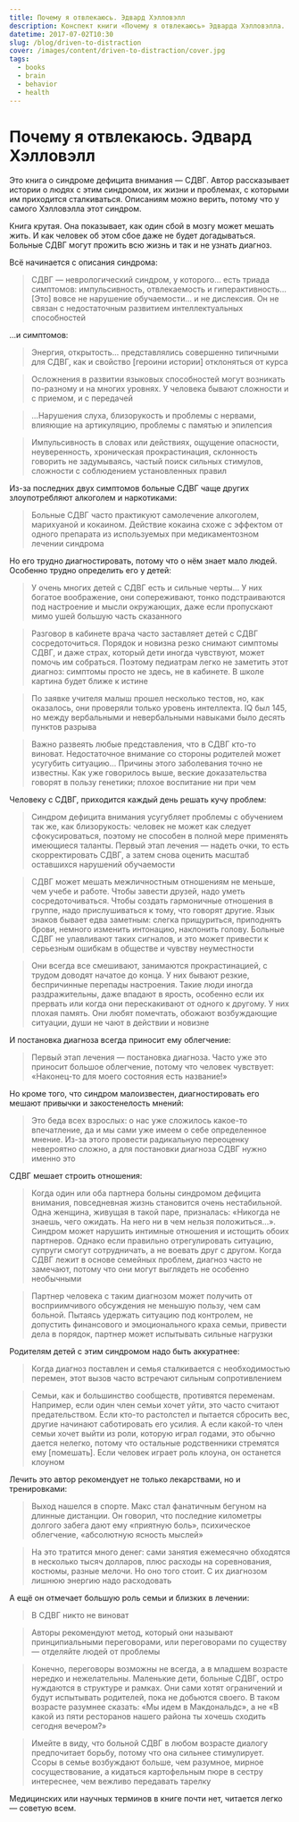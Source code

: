 ```yaml
---
title: Почему я отвлекаюсь. Эдвард Хэлловэлл
description: Конспект книги «Почему я отвлекаюсь» Эдварда Хэлловэлла.
datetime: 2017-07-02T10:30
slug: /blog/driven-to-distraction
cover: /images/content/driven-to-distraction/cover.jpg
tags:
  - books
  - brain
  - behavior
  - health
---
```


# Почему я отвлекаюсь. Эдвард Хэлловэлл

Это книга о синдроме дефицита внимания — СДВГ. Автор рассказывает истории о людях с этим синдромом, их жизни и проблемах, с которыми им приходится сталкиваться. Описаниям можно верить, потому что у самого Хэлловэлла этот синдром.

Книга крутая. Она показывает, как один сбой в мозгу может мешать жить. И как человек об этом сбое даже не будет догадываться. Больные СДВГ могут прожить всю жизнь и так и не узнать диагноз.

Всё начинается с описания синдрома:

> СДВГ — неврологический синдром, у которого... есть триада симптомов: импульсивность, отвлекаемость и гиперактивность... [Это] вовсе не нарушение обучаемости... и не дислексия. Он не связан с недостаточным развитием интеллектуальных способностей

...и симптомов:

> Энергия, открытость... представлялись совершенно типичными для СДВГ, как и свойство [героини истории] отклоняться от курса

> Осложнения в развитии языковых способностей могут возникать по-разному и на многих уровнях. У человека бывают сложности и с приемом, и с передачей

> ...Нарушения слуха, близорукость и проблемы с нервами, влияющие на артикуляцию, проблемы с памятью и эпилепсия

> Импульсивность в словах или действиях, ощущение опасности, неуверенность, хроническая прокрастинация, склонность говорить не задумываясь, частый поиск сильных стимулов, сложности с соблюдением установленных правил

Из-за последних двух симптомов больные СДВГ чаще других злоупотребляют алкоголем и наркотиками:

> Больные СДВГ часто практикуют самолечение алкоголем, марихуаной и кокаином. Действие кокаина схоже с эффектом от одного препарата из используемых при медикаментозном лечении синдрома

Но его трудно диагностировать, потому что о нём знает мало людей. Особенно трудно определить его у детей:

> У очень многих детей с СДВГ есть и сильные черты... У них богатое воображение, они сопереживают, тонко подстраиваются под настроение и мысли окружающих, даже если пропускают мимо ушей большую часть сказанного

> Разговор в кабинете врача часто заставляет детей с СДВГ сосредоточиться. Порядок и новизна резко снимают симптомы СДВГ, и даже страх, который дети иногда чувствуют, может помочь им собраться. Поэтому педиатрам легко не заметить этот диагноз: симптомы просто не здесь, не в кабинете. В школе картина будет ближе к истине

> По заявке учителя малыш прошел несколько тестов, но, как оказалось, они проверяли только уровень интеллекта. IQ был 145, но между вербальными и невербальными навыками было десять пунктов разрыва

> Важно развеять любые представления, что в СДВГ кто-то виноват. Недостаточное внимание со стороны родителей может усугубить ситуацию... Причины этого заболевания точно не известны. Как уже говорилось выше, веские доказательства говорят в пользу генетики; плохое воспитание ни при чем

Человеку с СДВГ, приходится каждый день решать кучу проблем:

> Синдром дефицита внимания усугубляет проблемы с обучением так же, как близорукость: человек не может как следует сфокусироваться, поэтому не способен в полной мере применять имеющиеся таланты. Первый этап лечения — надеть очки, то есть скорректировать СДВГ, а затем снова оценить масштаб оставшихся нарушений обучаемости

> СДВГ может мешать межличностным отношениям не меньше, чем учебе и работе. Чтобы завести друзей, надо уметь сосредоточиваться. Чтобы создать гармоничные отношения в группе, надо прислушиваться к тому, что говорят другие. Язык знаков бывает едва заметным: слегка прищуриться, приподнять брови, немного изменить интонацию, наклонить голову. Больные СДВГ не улавливают таких сигналов, и это может привести к серьезным ошибкам в обществе и чувству неуместности

> Они всегда все смешивают, занимаются прокрастинацией, с трудом доводят начатое до конца. У них бывают резкие, беспричинные перепады настроения. Такие люди иногда раздражительны, даже впадают в ярость, особенно если их прервать или когда они перескакивают от одного к другому. У них плохая память. Они любят помечтать, обожают возбуждающие ситуации, души не чают в действии и новизне

И постановка диагноза всегда приносит ему облегчение:

> Первый этап лечения — постановка диагноза. Часто уже это приносит большое облегчение, потому что человек чувствует: «Наконец-то для моего состояния есть название!»

Но кроме того, что синдром малоизвестен, диагностировать его мешают привычки и закостенелость мнений:

> Это беда всех взрослых: о нас уже сложилось какое-то впечатление, да и мы сами уже имеем о себе определенное мнение. Из-за этого провести радикальную переоценку невероятно сложно, а для постановки диагноза СДВГ нужно именно это

СДВГ мешает строить отношения:

> Когда один или оба партнера больны синдромом дефицита внимания, повседневная жизнь становится очень нестабильной. Одна женщина, живущая в такой паре, призналась: «Никогда не знаешь, чего ожидать. На него ни в чем нельзя положиться...». Синдром может нарушить интимные отношения и истощить обоих партнеров. Однако если правильно отрегулировать ситуацию, супруги cмогут сотрудничать, а не воевать друг с другом. Когда СДВГ лежит в основе семейных проблем, диагноз часто не замечают, потому что они могут выглядеть не особенно необычными

> Партнер человека с таким диагнозом может получить от восприимчивого обсуждения не меньшую пользу, чем сам больной. Пытаясь удержать ситуацию под контролем, не допустить финансового и эмоционального краха семьи, привести дела в порядок, партнер может испытывать сильные нагрузки

Родителям детей с этим синдромом надо быть аккуратнее:

> Когда диагноз поставлен и семья сталкивается с необходимостью перемен, этот вызов часто встречают сильным сопротивлением

> Семьи, как и большинство сообществ, противятся переменам. Например, если один член семьи хочет уйти, это часто считают предательством. Если кто-то растолстел и пытается сбросить вес, другие начинают саботировать его усилия. А если какой-то член семьи хочет выйти из роли, которую играл годами, это обычно дается нелегко, потому что остальные родственники стремятся ему [помешать]. Если человек играет роль клоуна, он останется клоуном

Лечить это автор рекомендует не только лекарствами, но и тренировками:

> Выход нашелся в спорте. Макс стал фанатичным бегуном на длинные дистанции. Он говорил, что последние километры долгого забега дают ему «приятную боль», психическое облегчение, «абсолютную ясность мыслей»

> На это тратится много денег: сами занятия ежемесячно обходятся в несколько тысяч долларов, плюс расходы на соревнования, костюмы, разные мелочи. Но оно того стоит. С их диагнозом лишнюю энергию надо расходовать

А ещё он отмечает большую роль семьи и близких в лечении:

> В СДВГ никто не виноват

> Авторы рекомендуют метод, который они называют принципиальными переговорами, или переговорами по существу — отделяйте людей от проблемы

> Конечно, переговоры возможны не всегда, а в младшем возрасте нередко и нежелательны. Маленькие дети, больные СДВГ, остро нуждаются в структуре и рамках. Они сами хотят ограничений и будут испытывать родителей, пока не добьются своего. В таком возрасте разумнее сказать: «Мы идем в Макдональдс», а не «В какой из пяти ресторанов нашего района ты хочешь сходить сегодня вечером?»

> Имейте в виду, что больной СДВГ в любом возрасте диалогу предпочитает борьбу, потому что она сильнее стимулирует. Ссоры в семье возбуждают больше, чем разумное, мирное сосуществование, а кидаться картофельным пюре в сестру интереснее, чем вежливо передавать тарелку

Медицинских или научных терминов в книге почти нет, читается легко — советую всем.
